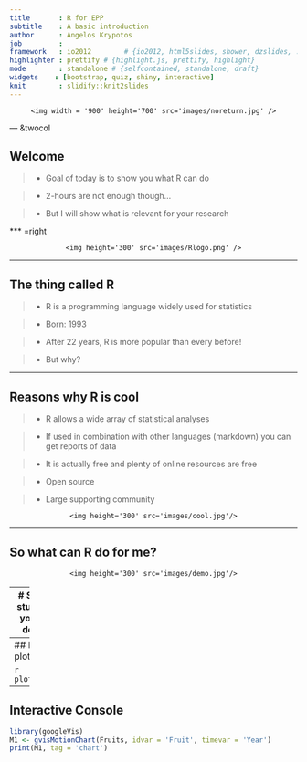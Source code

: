 ```yaml
---
title       : R for EPP
subtitle    : A basic introduction
author      : Angelos Krypotos
job         : 
framework   : io2012        # {io2012, html5slides, shower, dzslides, ...}
highlighter : prettify # {highlight.js, prettify, highlight}
mode        : standalone # {selfcontained, standalone, draft}
widgets    : [bootstrap, quiz, shiny, interactive]
knit        : slidify::knit2slides
---
```


[//]: # (Change the background color of the title slide)

<style>
  .title-slide {
    background-color:  #EDE0CF; /*; ; #CA9F9D*/
      /* background-image:url(http://goo.gl/EpXln); */
  }
</style>


<div style='text-align: center;'>
    <img width = '900' height='700' src='images/noreturn.jpg' />
</div>

--- &twocol

## Welcome

> - Goal of today is to show you what R can do

> - 2-hours are not enough though...

> - But I will show what is relevant for your research

*** =right 


<div style='text-align: center;'>
    <img height='300' src='images/Rlogo.png' />
</div>


---

## The thing called R

> - R is a programming language widely used for statistics

> - Born: 1993

> - After 22 years, R is more popular than every before!

> - But why?


---

## Reasons why R is cool

> - R allows a wide array of statistical analyses

> - If used in combination with other languages (markdown) you
can get reports of data

> - It is actually free and plenty of online resources are free

> - Open source

> - Large supporting community

<div style='text-align: center;'>
    <img height='300' src='images/cool.jpg'/>
</div>

---

## So what can R do for me?

<div style='text-align: center;'>
    <img height='300' src='images/demo.jpg'/>
</div>

---
# Simple stuff that you can do in R

```r
"Hello, World!"
```


```r
2 + 2
```

```r
1000/10
```

```r
1:10 - .5
```

--- 
## R's plots

```r
plot(1:10)
```

--- 

## Interactive Console

```r
library(googleVis)
M1 <- gvisMotionChart(Fruits, idvar = 'Fruit', timevar = 'Year')
print(M1, tag = 'chart')
```












